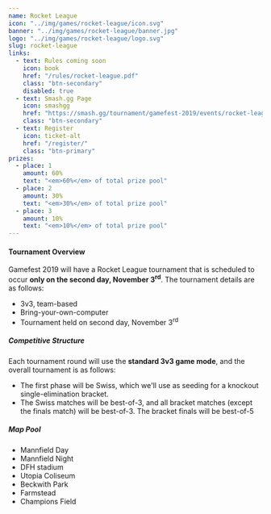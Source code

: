 ---
name: Rocket League
icon: "../img/games/rocket-league/icon.svg"
banner: "../img/games/rocket-league/banner.jpg"
logo: "../img/games/rocket-league/logo.svg"
slug: rocket-league
links:
  - text: Rules coming soon
    icon: book
    href: "/rules/rocket-league.pdf"
    class: "btn-secondary"
    disabled: true
  - text: Smash.gg Page
    icon: smashgg
    href: "https://smash.gg/tournament/gamefest-2019/events/rocket-league-3v3-byoc"
    class: "btn-secondary"
  - text: Register
    icon: ticket-alt
    href: "/register/"
    class: "btn-primary"
prizes:
  - place: 1
    amount: 60%
    text: "<em>60%</em> of total prize pool"
  - place: 2
    amount: 30%
    text: "<em>30%</em> of total prize pool"
  - place: 3
    amount: 10%
    text: "<em>10%</em> of total prize pool"
---
#### Tournament Overview

Gamefest 2019 will have a Rocket League tournament that is scheduled to occur **only on the second day, November 3<sup>rd</sup>**. The tournament details are as follows:

- 3v3, team-based
- Bring-your-own-computer
- Tournament held on second day, November 3<sup>rd</sup>

##### Competitive Structure

Each tournament round will use the **standard 3v3 game mode**, and the overall tournament is as follows:

- The first phase will be Swiss, which we'll use as seeding for a knockout single-elimination bracket.
- The Swiss matches will be best-of-3, and all bracket matches (except the finals match) will be best-of-3. The bracket finals will be best-of-5

##### Map Pool

- Mannfield Day
- Mannfield Night
- DFH stadium
- Utopia Coliseum
- Beckwith Park
- Farmstead
- Champions Field
